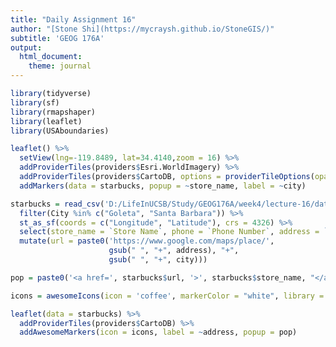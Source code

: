 ```yaml
---
title: "Daily Assignment 16"
author: "[Stone Shi](https://mycraysh.github.io/StoneGIS/)"
subtitle: 'GEOG 176A'
output:
  html_document:
    theme: journal
---
```

```r
library(tidyverse)
library(sf)
library(rmapshaper)
library(leaflet)
library(USAboundaries)
```

```r
leaflet() %>% 
  setView(lng=-119.8489, lat=34.4140,zoom = 16) %>%
  addProviderTiles(providers$Esri.WorldImagery) %>%
  addProviderTiles(providers$CartoDB, options = providerTileOptions(opacity = .5)) %>% 
  addMarkers(data = starbucks, popup = ~store_name, label = ~city)

starbucks = read_csv('D:/LifeInUCSB/Study/GEOG176A/week4/lecture-16/data/directory.csv') %>% 
  filter(City %in% c("Goleta", "Santa Barbara")) %>% 
  st_as_sf(coords = c("Longitude", "Latitude"), crs = 4326) %>% 
  select(store_name = `Store Name`, phone = `Phone Number`, address = `Street Address`, city = City, brand = Brand) %>% 
  mutate(url = paste0('https://www.google.com/maps/place/',
                      gsub(" ", "+", address), "+",
                      gsub(" ", "+", city)))

pop = paste0('<a href=', starbucks$url, '>', starbucks$store_name, "</a>")

icons = awesomeIcons(icon = 'coffee', markerColor = "white", library = 'fa', spin = TRUE)

leaflet(data = starbucks) %>% 
  addProviderTiles(providers$CartoDB) %>% 
  addAwesomeMarkers(icon = icons, label = ~address, popup = pop)

```
